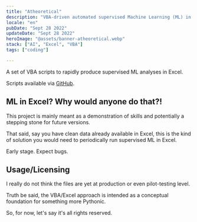 ```yaml
---
title: "Atheoretical"
description: "VBA-driven automated supervised Machine Learning (ML) in Excel"
locale: "en"
pubDate: "Sept 28 2022"
updateDate: "Sept 28 2022"
heroImage: "@assets/banner-atheoretical.webp"
stack: ["AI", "Excel", "VBA"]
tags: ["coding"]

---
```


A set of VBA scripts to rapidly produce supervised ML analyses in Excel.

Scripts available via [GitHub](https://github.com/jbolns/atheoretical).

## ML in Excel? Why would anyone do that?!

This project is mainly meant as a demonstration of skills and potentially a stepping stone for future versions.

That said, say you have clean data already available in Excel, this is the kind of solution you would need to periodically run supervised ML in Excel.

Early stage. Expect bugs.

## Usage/Licensing
I really do not think the files are yet at production or even pilot-testing level.

Truth be said, the VBA/Excel approach is intended as a conceptual foundation for something more Pythonic.

So, for now, let's say it's all rights reserved.